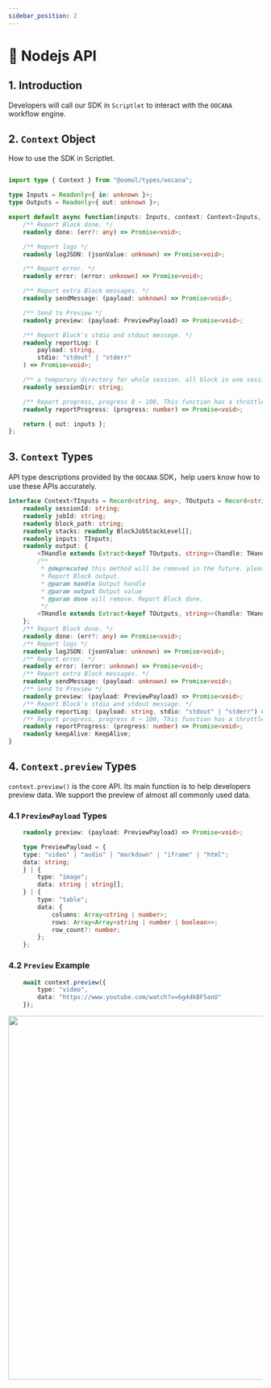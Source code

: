 ```yaml
---
sidebar_position: 2
---
```



# 📗 Nodejs API

## 1. Introduction

Developers will call our SDK in  `Scriptlet` to interact with the `OOCANA` workflow engine.

## 2. `Context` Object

How to use the SDK in Scriptlet.

```typescript

import type { Context } from "@oomol/types/oocana";

type Inputs = Readonly<{ in: unknown }>;
type Outputs = Readonly<{ out: unknown }>;

export default async function(inputs: Inputs, context: Context<Inputs, Outputs>): Promise<Outputs> {
    /** Report Block done. */
    readonly done: (err?: any) => Promise<void>;

    /** Report logs */
    readonly logJSON: (jsonValue: unknown) => Promise<void>;

    /** Report error. */
    readonly error: (error: unknown) => Promise<void>;

    /** Report extra Block messages. */
    readonly sendMessage: (payload: unknown) => Promise<void>;

    /** Send to Preview */
    readonly preview: (payload: PreviewPayload) => Promise<void>;

    /** Report Block's stdio and stdout message. */
    readonly reportLog: (
        payload: string,
        stdio: "stdout" | "stderr"
    ) => Promise<void>;

    /** a temporary directory for whole session. all block in one session will share the same directory */
    readonly sessionDir: string;

    /** Report progress, progress 0 ~ 100, This function has a throttle effect, triggering once every 300ms. */
    readonly reportProgress: (progress: number) => Promise<void>;

    return { out: inputs };
};

```

## 3. `Context` Types

API type descriptions provided by the `OOCANA` SDK，help users know how to use these APIs accurately.

```typescript
interface Context<TInputs = Record<string, any>, TOutputs = Record<string, any>> {
    readonly sessionId: string;
    readonly jobId: string;
    readonly block_path: string;
    readonly stacks: readonly BlockJobStackLevel[];
    readonly inputs: TInputs;
    readonly output: {
        <THandle extends Extract<keyof TOutputs, string>>(handle: THandle, output: TOutputs[THandle]): Promise<void>;
        /**
         * @deprecated this method will be removed in the future. please use function without done parameter. if you want to report block done, please use context.done() instead.
         * Report Block output.
         * @param handle Output handle
         * @param output Output value
         * @param done will remove. Report Block done.
         */
        <THandle extends Extract<keyof TOutputs, string>>(handle: THandle, output: TOutputs[THandle], done: boolean): Promise<void>;
    };
    /** Report Block done. */
    readonly done: (err?: any) => Promise<void>;
    /** Report logs */
    readonly logJSON: (jsonValue: unknown) => Promise<void>;
    /** Report error. */
    readonly error: (error: unknown) => Promise<void>;
    /** Report extra Block messages. */
    readonly sendMessage: (payload: unknown) => Promise<void>;
    /** Send to Preview */
    readonly preview: (payload: PreviewPayload) => Promise<void>;
    /** Report Block's stdio and stdout message. */
    readonly reportLog: (payload: string, stdio: "stdout" | "stderr") => Promise<void>;
    /** Report progress, progress 0 ~ 100, This function has a throttle effect, triggering once every 300ms. */
    readonly reportProgress: (progress: number) => Promise<void>;
    readonly keepAlive: KeepAlive;
}
```

## 4. `Context.preview` Types

`context.preview()` is the core API. Its main function is to help developers preview data. We support the preview of almost all commonly used data.

### 4.1 `PreviewPayload` Types

```typescript
    readonly preview: (payload: PreviewPayload) => Promise<void>;
```

```typescript
    type PreviewPayload = {
    type: "video" | "audio" | "markdown" | "iframe" | "html";
    data: string;
    } | {
        type: "image";
        data: string | string[];
    } | {
        type: "table";
        data: {
            columns: Array<string | number>;
            rows: Array<Array<string | number | boolean>>;
            row_count?: number;
        };
    };

```

### 4.2 `Preview` Example

```typescript
    await context.preview({
        type: "video",
        data: "https://www.youtube.com/watch?v=6g4dkBF5anU"
    });
```

<img src={node_preview} width="720" />
